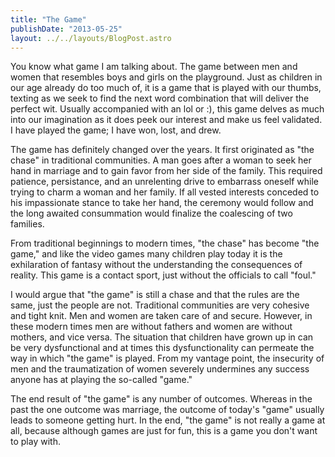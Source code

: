 ```yaml
---
title: "The Game"
publishDate: "2013-05-25"
layout: ../../layouts/BlogPost.astro
---
```


You know what game I am talking about. The game between men and women that resembles boys and girls on the playground. Just as children in our age already do too much of, it is a game that is played with our thumbs, texting as we seek to find the next word combination that will deliver the perfect wit. Usually accompanied with an lol or :), this game delves as much into our imagination as it does peek our interest and make us feel validated. I have played the game; I have won, lost, and drew.

The game has definitely changed over the years. It first originated as "the chase" in traditional communities. A man goes after a woman to seek her hand in marriage and to gain favor from her side of the family. This required patience, persistance, and an unrelenting drive to embarrass oneself while trying to charm a woman and her family. If all vested interests conceded to his impassionate stance to take her hand, the ceremony would follow and the long awaited consummation would finalize the coalescing of two families.

From traditional beginnings to modern times, "the chase" has become "the game," and like the video games many children play today it is the exhilaration of fantasy without the understanding the consequences of reality. This game is a contact sport, just without the officials to call "foul."

I would argue that "the game" is still a chase and that the rules are the same, just the people are not. Traditional communities are very cohesive and tight knit. Men and women are taken care of and secure. However, in these modern times men are without fathers and women are without mothers, and vice versa. The situation that children have grown up in can be very dysfunctional and at times this dysfunctionality can permeate the way in which "the game" is played. From my vantage point, the insecurity of men and the traumatization of women severely undermines any success anyone has at playing the so-called "game."

The end result of "the game" is any number of outcomes. Whereas in the past the one outcome was marriage, the outcome of today's "game" usually leads to someone getting hurt. In the end, "the game" is not really a game at all, because although games are just for fun, this is a game you don't want to play with.
